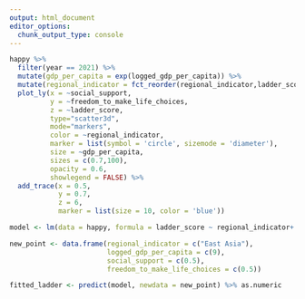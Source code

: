 ```yaml
---
output: html_document
editor_options: 
  chunk_output_type: console
---
```




```r
happy %>% 
  filter(year == 2021) %>%
  mutate(gdp_per_capita = exp(logged_gdp_per_capita)) %>% 
  mutate(regional_indicator = fct_reorder(regional_indicator,ladder_score)) %>%
  plot_ly(x = ~social_support, 
          y = ~freedom_to_make_life_choices, 
          z = ~ladder_score, 
          type="scatter3d", 
          mode="markers",
          color = ~regional_indicator,
          marker = list(symbol = 'circle', sizemode = 'diameter'),
          size = ~gdp_per_capita,
          sizes = c(0.7,100),
          opacity = 0.6,
          showlegend = FALSE) %>%
  add_trace(x = 0.5,
            y = 0.7,
            z = 6,
            marker = list(size = 10, color = 'blue'))
```

```r
model <- lm(data = happy, formula = ladder_score ~ regional_indicator+ logged_gdp_per_capita + social_support + freedom_to_make_life_choices + logged_gdp_per_capita*freedom_to_make_life_choices)

new_point <- data.frame(regional_indicator = c("East Asia"),
                        logged_gdp_per_capita = c(9),
                        social_support = c(0.5),
                        freedom_to_make_life_choices = c(0.5))

fitted_ladder <- predict(model, newdata = new_point) %>% as.numeric
```

